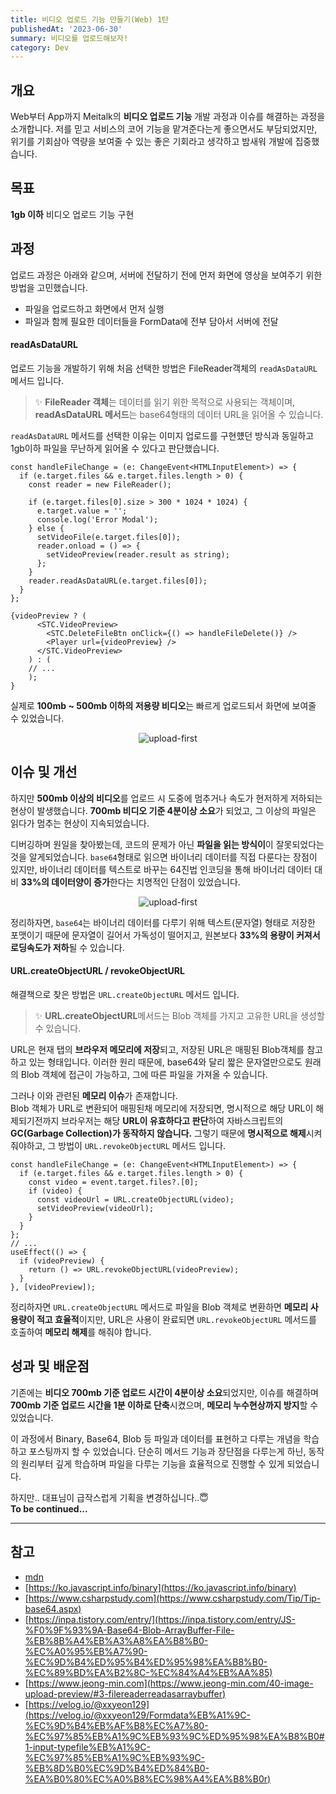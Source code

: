 ```yaml
---
title: 비디오 업로드 기능 만들기(Web) 1탄
publishedAt: '2023-06-30'
summary: 비디오를 업로드해보자!
category: Dev
---
```


## 개요

Web부터 App까지 Meitalk의 **비디오 업로드 기능** 개발 과정과 이슈를 해결하는 과정을 소개합니다.
저를 믿고 서비스의 코어 기능을 맡겨준다는게 좋으면서도 부담되었지만, 위기를 기회삼아 역량을 보여줄 수 있는 좋은 기회라고 생각하고 밤새워 개발에 집중했습니다.

## 목표

**1gb 이하** 비디오 업로드 기능 구현

## 과정

업로드 과정은 아래와 같으며, 서버에 전달하기 전에 먼저 화면에 영상을 보여주기 위한 방법을 고민했습니다.

- 파일을 업로드하고 화면에서 먼저 실행
- 파일과 함께 필요한 데이터들을 FormData에 전부 담아서 서버에 전달

#### readAsDataURL

업로드 기능을 개발하기 위해 처음 선택한 방법은 FileReader객체의 `readAsDataURL` 메서드 입니다.

> ✨ **FileReader 객체**는 데이터를 읽기 위한 목적으로 사용되는 객체이며, **readAsDataURL 메서드**는 base64형태의 데이터 URL을 읽어올 수 있습니다.

`readAsDataURL` 메서드를 선택한 이유는 이미지 업로드를 구현헀던 방식과 동일하고 1gb이하 파일을 무난하게 읽어올 수 있다고 판단했습니다.

```tsx title="useUploadVideo.tsx"
const handleFileChange = (e: ChangeEvent<HTMLInputElement>) => {
  if (e.target.files && e.target.files.length > 0) {
    const reader = new FileReader();

    if (e.target.files[0].size > 300 * 1024 * 1024) {
      e.target.value = '';
      console.log('Error Modal');
    } else {
      setVideoFile(e.target.files[0]);
      reader.onload = () => {
        setVideoPreview(reader.result as string);
      };
    }
    reader.readAsDataURL(e.target.files[0]);
  }
};
```

```tsx title="uploadVideo.tsx"
{videoPreview ? (
      <STC.VideoPreview>
        <STC.DeleteFileBtn onClick={() => handleFileDelete()} />
        <Player url={videoPreview} />
      </STC.VideoPreview>
    ) : (
    // ...
    );
}
```

실제로 **100mb ~ 500mb 이하의 저용량 비디오**는 빠르게 업로드되서 화면에 보여줄 수 있었습니다.

<p align='center'>
  <img src='/blog/gif/upload-first.gif' width={800} alt='upload-first' />
</p>

## 이슈 및 개선

하지만 **500mb 이상의 비디오**를 업로드 시 도중에 멈추거나 속도가 현저하게 저하되는 현상이 발생했습니다.
**700mb 비디오 기준 4분이상 소요**가 되었고, 그 이상의 파일은 읽다가 멈추는 현상이 지속되었습니다.

디버깅하며 원일을 찾아봤는데, 코드의 문제가 아닌 **파일을 읽는 방식이**이 잘못되었다는 것을 알게되었습니다.
`base64`형태로 읽으면 바이너리 데이터를 직접 다룬다는 장점이 있지만, 바이너리 데이터를 텍스트로 바꾸는 64진법 인코딩을 통해 바이너리 데이터 대비
**33%의 데이터양이 증가**한다는 치명적인 단점이 있었습니다.

<p align='center'>
  <img src='/blog/issue.png' alt='upload-first' />
</p>

정리하자면, `base64`는 바이너리 데이터를 다루기 위해 텍스트(문자열) 형태로 저장한 포맷이기 때문에 문자열이 길어서 가독성이 떨어지고,
원본보다 **33%의 용량이 커져서 로딩속도가 저하**될 수 있습니다.

#### URL.createObjectURL / revokeObjectURL

해결책으로 찾은 방법은 `URL.createObjectURL` 메서드 입니다.

> ✨ **URL.createObjectURL**메서드는 Blob 객체를 가지고 고유한 URL을 생성할 수 있습니다.

URL은 현재 탭의 **브라우저 메모리에 저장**되고, 저장된 URL은 매핑된 Blob객체를 참고하고 있는 형태입니다.
이러한 원리 때문에, base64와 달리 짧은 문자열만으로도 원래의 Blob 객체에 접근이 가능하고, 그에 따른 파일을 가져올 수 있습니다.

그러나 이와 관련된 **메모리 이슈**가 존재합니다.<br/>
Blob 객체가 URL로 변환되어 매핑된채 메모리에 저장되면, 명시적으로 해당 URL이 해제되기전까지 브라우저는 해당 **URL이 유효하다고 판단**하여
자바스크립트의 **GC(Garbage Collection)가 동작하지 않습니다.**
그렇기 때문에 **명시적으로 해제**시켜줘야하고, 그 방법이 `URL.revokeObjectURL` 메서드 입니다.

```tsx title="useUploadVideo.tsx" {5, 13}
const handleFileChange = (e: ChangeEvent<HTMLInputElement>) => {
  if (e.target.files && e.target.files.length > 0) {
    const video = event.target.files?.[0];
    if (video) {
      const videoUrl = URL.createObjectURL(video);
      setVideoPreview(videoUrl);
    }
  }
};
// ...
useEffect(() => {
  if (videoPreview) {
    return () => URL.revokeObjectURL(videoPreview);
  }
}, [videoPreview]);
```

정리하자면 `URL.createObjectURL` 메서드로 파일을 Blob 객체로 변환하면 **메모리 사용량이 적고 효율적**이지만,
URL은 사용이 완료되면 `URL.revokeObjectURL` 메서드를 호출하여 **메모리 해제**를 해줘야 합니다.

## 성과 및 배운점

기존에는 **비디오 700mb 기준 업로드 시간이 4분이상 소요**되었지만, 이슈를 해결하며 **700mb 기준 업로드 시간을 1분 이하로 단축**시켰으며,
**메모리 누수현상까지 방지**할 수 있었습니다.

이 과정에서 Binary, Base64, Blob 등 파일과 데이터를 표현하고 다루는 개념을 학습하고 포스팅까지 할 수 있었습니다.
단순히 메서드 기능과 장단점을 다루는게 하닌, 동작의 원리부터 깊게 학습하며 파일을 다루는 기능을 효율적으로 진행할 수 있게 되었습니다.

하지만.. 대표님이 급작스럽게 기획을 변경하십니다..😇<br/>
**To be continued...**

---

## 참고

- [mdn](https://developer.mozilla.org/ko/docs/Web/API/Blob#%EC%86%8D%EC%84%B1)
- [https://ko.javascript.info/binary](https://ko.javascript.info/binary)
- [https://www.csharpstudy.com](https://www.csharpstudy.com/Tip/Tip-base64.aspx)
- [https://inpa.tistory.com/entry/](https://inpa.tistory.com/entry/JS-%F0%9F%93%9A-Base64-Blob-ArrayBuffer-File-%EB%8B%A4%EB%A3%A8%EA%B8%B0-%EC%A0%95%EB%A7%90-%EC%9D%B4%ED%95%B4%ED%95%98%EA%B8%B0-%EC%89%BD%EA%B2%8C-%EC%84%A4%EB%AA%85)
- [https://www.jeong-min.com](https://www.jeong-min.com/40-image-upload-preview/#3-filereaderreadasarraybuffer)
- [https://velog.io/@xxyeon129](https://velog.io/@xxyeon129/Formdata%EB%A1%9C-%EC%9D%B4%EB%AF%B8%EC%A7%80-%EC%97%85%EB%A1%9C%EB%93%9C%ED%95%98%EA%B8%B0#1-input-typefile%EB%A1%9C-%EC%97%85%EB%A1%9C%EB%93%9C-%EB%8D%B0%EC%9D%B4%ED%84%B0-%EA%B0%80%EC%A0%B8%EC%98%A4%EA%B8%B0r)
